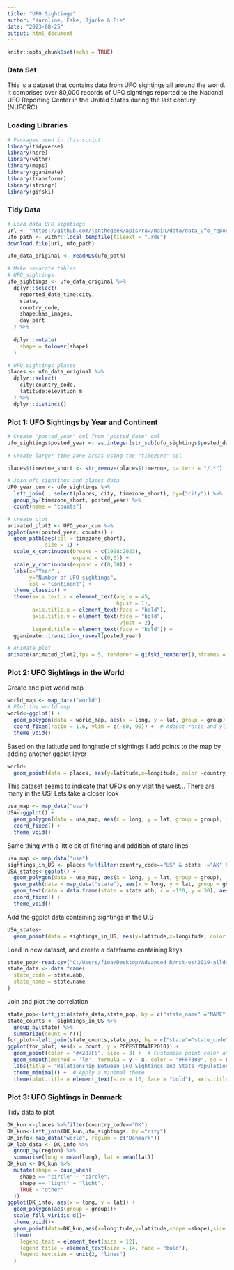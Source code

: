 ```yaml
---
title: "UFO Sightings"
author: "Karoline, Eske, Bjarke & Fie"
date: "2023-08-25"
output: html_document
---
```


```r
knitr::opts_chunk$set(echo = TRUE)
```

### Data Set
This is a dataset that contains data from UFO sightings all around the world. It comprises over 80,000 records of UFO sightings reported to the National UFO Reporting Center in the United States during the last century (NUFORC)


### Loading Libraries 
```r
# Packages used in this script:
library(tidyverse)
library(here)
library(withr)
library(maps)
library(gganimate)
library(transformr)
library(stringr)
library(gifski)
```

### Tidy Data
```r

# Load data UFO sightings
url <- "https://github.com/jonthegeek/apis/raw/main/data/data_ufo_reports_with_day_part.rds"
ufo_path <- withr::local_tempfile(fileext = ".rds")
download.file(url, ufo_path)

ufo_data_original <- readRDS(ufo_path)

# Make separate tables 
# UFO_sightings
ufo_sightings <- ufo_data_original %>% 
  dplyr::select(
    reported_date_time:city,
    state, 
    country_code,
    shape:has_images,
    day_part
  ) %>% 
 
  dplyr::mutate(
    shape = tolower(shape)
  )

# UFO sightings places
places <- ufo_data_original %>% 
  dplyr::select(
    city:country_code, 
    latitude:elevation_m
  ) %>% 
  dplyr::distinct()

```

### Plot 1: UFO Sightings by Year and Continent
```r

# Create "posted_year" col from "posted_date" col
ufo_sightings$posted_year <- as.integer(str_sub(ufo_sightings$posted_date, start = 1, end= 4))

# Create larger time zone areas using the "timezone" col

places$timezone_short <- str_remove(places$timezone, pattern = "/.*")

# Join ufo_sightings and places data
UFO_year_cum <- ufo_sightings %>%
  left_join(., select(places, city, timezone_short), by=("city")) %>%
  group_by(timezone_short, posted_year) %>%
  count(name = "counts")

# create plot
animated_plot2 <- UFO_year_cum %>%
ggplot(aes(posted_year, counts)) +
  geom_path(aes(col = timezone_short),
            size = 1) +
  scale_x_continuous(breaks = c(1998:2023),
                     expand = c(0,0)) +
  scale_y_continuous(expand = c(0,50)) +
  labs(x="Year" ,
       y="Number of UFO sightings",
       col = "Continent") +
  theme_classic() +
  theme(axis.text.x = element_text(angle = 45,
                                   hjust = 1),
        axis.title.x = element_text(face = "bold"),
        axis.title.y = element_text(face = "bold",
                                    vjust = 2),
        legend.title = element_text(face = "bold")) +
  gganimate::transition_reveal(posted_year)

# Animate plot
animate(animated_plot2,fps = 5, renderer = gifski_renderer(),nframes = 50)
```

### Plot 2: UFO Sightings in the World

Create and plot world map
```r
world_map <- map_data("world")
# Plot the world map
world<-ggplot() +
  geom_polygon(data = world_map, aes(x = long, y = lat, group = group), fill = "white", color = "black") +
  coord_fixed(ratio = 1.6, ylim = c(-60, 90)) +  # Adjust ratio and ylim for better map aspect
  theme_void()
```

Based on the latitude and longitude of sightings I add points to the map by adding another ggplot layer
```r
world+
  geom_point(data = places, aes(y=latitude,x=longitude, color =country_code))+coord_fixed(ratio = 1.6, ylim = c(-60, 90))+theme(legend.position = "none")
```

This dataset seems to indicate that UFO's only visit the west...
There are many in the US! Lets take a closer look
```r

usa_map <- map_data("usa")
USA<-ggplot() +
  geom_polygon(data = usa_map, aes(x = long, y = lat, group = group), fill = "white", color = "black") +
  coord_fixed() +
  theme_void()
```

Same thing with a little bit of filtering and addition of state lines
```r
usa_map <- map_data("usa")
sightings_in_US <- places %>%filter(country_code=="US" & state !="AK" & state !="HI")
USA_states<-ggplot() +
  geom_polygon(data = usa_map, aes(x = long, y = lat, group = group), fill = "white", color = "black") +
  geom_path(data = map_data("state"), aes(x = long, y = lat, group = group), color = "black", linewidth = 1) +
  geom_text(data = data.frame(state = state.abb, x = -120, y = 30), aes(x = x, y = y, label = state), size = 2) +
  coord_fixed() +
  theme_void()
```

Add the ggplot data containing sightings in the U.S
```r
USA_states+
  geom_point(data = sightings_in_US, aes(y=latitude,x=longitude, color =state))+theme(legend.position = "none")
```

Load in new dataset, and create a dataframe containing keys
```r
state_pop<-read.csv("C:/Users/fiea/Desktop/Advanced R/nst-est2019-alldata.csv")
state_data <- data.frame(
  state_code = state.abb,
  state_name = state.name
)

```

Join and plot the correlation
```r
state_pop<-left_join(state_data,state_pop, by = c("state_name" ="NAME"))
state_counts <- sightings_in_US %>%
  group_by(state) %>%
  summarize(count = n())
for_plot<-left_join(state_counts,state_pop, by = c("state"="state_code"))
ggplot(for_plot, aes(x = count, y = POPESTIMATE2010)) +
  geom_point(color = "#4287F5", size = 3) +  # Customize point color and size
  geom_smooth(method = 'lm', formula = y ~ x, color = "#FF7300", se = FALSE) +  # Customize line color
  labs(title = "Relationship Between UFO Sightings and State Population", x = "Number of UFO Sightings", y = "State Population") +  # Customize plot title and axis labels
  theme_minimal() +  # Apply a minimal theme
  theme(plot.title = element_text(size = 16, face = "bold"), axis.title = element_text(size = 14), axis.text = element_text(size = 12))

```

### Plot 3: UFO Sightings in Denmark
Tidy data to plot
```r

DK_kun <-places %>%filter(country_code=="DK")
DK_kun<-left_join(DK_kun,ufo_sightings, by ="city")
DK_info<-map_data("world", region = c("Denmark"))
DK_lab_data <- DK_info %>%
  group_by(region) %>%
  summarise(long = mean(long), lat = mean(lat))
DK_kun <- DK_kun %>%
  mutate(shape = case_when(
    shape == "circle" ~ "circle",
    shape == "light" ~ "light",
    TRUE ~ "other"
  ))
ggplot(DK_info, aes(x = long, y = lat)) +
  geom_polygon(aes(group = group))+
  scale_fill_viridis_d()+
  theme_void()+
  geom_point(data=DK_kun,aes(x=longitude,y=latitude,shape =shape),size =4, colour ="red")+
  theme(
    legend.text = element_text(size = 12),
    legend.title = element_text(size = 14, face = "bold"),
    legend.key.size = unit(2, "lines")
  )

```
